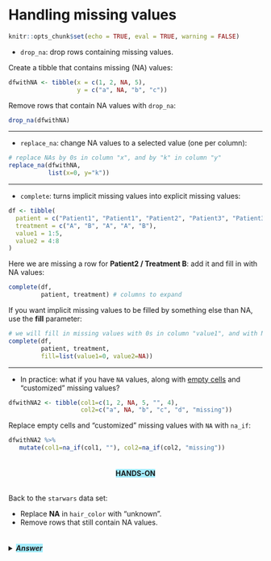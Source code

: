 # Handling missing values

```r
knitr::opts_chunk$set(echo = TRUE, eval = TRUE, warning = FALSE)
```

* `drop_na`: drop rows containing missing values.

Create a tibble that contains missing (NA) values:

```r
dfwithNA <- tibble(x = c(1, 2, NA, 5), 
                   y = c("a", NA, "b", "c"))
```

Remove rows that contain NA values with `drop_na`:

```r
drop_na(dfwithNA)
```

***

* `replace_na`: change NA values to a selected value (one per column):

```r
# replace NAs by 0s in column "x", and by "k" in column "y"
replace_na(dfwithNA, 
           list(x=0, y="k"))
```

***

* `complete`: turns implicit missing values into explicit missing values:

```r
df <- tibble(
  patient = c("Patient1", "Patient1", "Patient2", "Patient3", "Patient3"),
  treatment = c("A", "B", "A", "A", "B"),
  value1 = 1:5,
  value2 = 4:8
)
```

Here we are missing a row for **Patient2 / Treatment B**: add it and fill in with NA values:

```r
complete(df, 
         patient, treatment) # columns to expand
```

If you want implicit missing values to be filled by something else than NA, use the **fill** parameter:

```r
# we will fill in missing values with 0s in column "value1", and with NAs in column "value2"
complete(df, 
         patient, treatment, 
         fill=list(value1=0, value2=NA))
```

***

* In practice: what if you have `NA` values, along with <u>empty cells</u> and "customized" missing values?

```r
dfwithNA2 <- tibble(col1=c(1, 2, NA, 5, "", 4), 
                    col2=c("a", NA, "b", "c", "d", "missing"))
```

Replace empty cells and "customized" missing values with `NA` with `na_if`:

```r
dfwithNA2 %>% 
   mutate(col1=na_if(col1, ""), col2=na_if(col2, "missing"))
```


<center><h4 style="background-color: #a4edff; display: inline-block;">**HANDS-ON**</h4></center>

Back to the `starwars` data set:

* Replace **NA** in `hair_color` with "unknown".
* Remove rows that still contain NA values.

<details>
<summary>
<h5 style="background-color: #a4edff; display: inline-block;">*Answer*</h5>
</summary>

```r
# Replace NA in `hair_color` with "unknown".
# Remove rows that still contain NA values.
replace_na(starwars, list(hair_color="unknown")) %>%
  drop_na()
```

</details>
